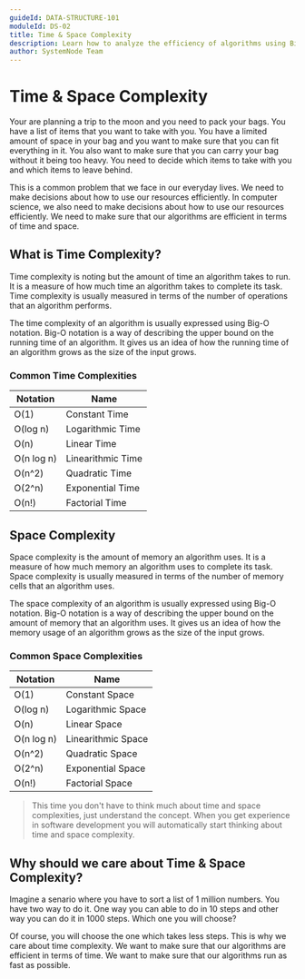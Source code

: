 ```yaml
---
guideId: DATA-STRUCTURE-101
moduleId: DS-02
title: Time & Space Complexity
description: Learn how to analyze the efficiency of algorithms using Big-O notation.
author: SystemNode Team
---
```


# Time & Space Complexity

Your are planning a trip to the moon and you need to pack your bags. You have a list of items that you want to take with you. You have a limited amount of space in your bag and you want to make sure that you can fit everything in it. You also want to make sure that you can carry your bag without it being too heavy. You need to decide which items to take with you and which items to leave behind.

This is a common problem that we face in our everyday lives. We need to make decisions about how to use our resources efficiently. In computer science, we also need to make decisions about how to use our resources efficiently. We need to make sure that our algorithms are efficient in terms of time and space.

## What is Time Complexity?

Time complexity is noting but the amount of time an algorithm takes to run. It is a measure of how much time an algorithm takes to complete its task. Time complexity is usually measured in terms of the number of operations that an algorithm performs.

The time complexity of an algorithm is usually expressed using Big-O notation. Big-O notation is a way of describing the upper bound on the running time of an algorithm. It gives us an idea of how the running time of an algorithm grows as the size of the input grows.

### Common Time Complexities

| Notation   | Name              |
| ---------- | ----------------- |
| O(1)       | Constant Time     |
| O(log n)   | Logarithmic Time  |
| O(n)       | Linear Time       |
| O(n log n) | Linearithmic Time |
| O(n^2)     | Quadratic Time    |
| O(2^n)     | Exponential Time  |
| O(n!)      | Factorial Time    |

## Space Complexity

Space complexity is the amount of memory an algorithm uses. It is a measure of how much memory an algorithm uses to complete its task. Space complexity is usually measured in terms of the number of memory cells that an algorithm uses.

The space complexity of an algorithm is usually expressed using Big-O notation. Big-O notation is a way of describing the upper bound on the amount of memory that an algorithm uses. It gives us an idea of how the memory usage of an algorithm grows as the size of the input grows.

### Common Space Complexities

| Notation   | Name               |
| ---------- | ------------------ |
| O(1)       | Constant Space     |
| O(log n)   | Logarithmic Space  |
| O(n)       | Linear Space       |
| O(n log n) | Linearithmic Space |
| O(n^2)     | Quadratic Space    |
| O(2^n)     | Exponential Space  |
| O(n!)      | Factorial Space    |

> This time you don't have to think much about time and space complexities, just understand the concept. When you get experience in software development you will automatically start thinking about time and space complexity.

## Why should we care about Time & Space Complexity?

Imagine a senario where you have to sort a list of 1 million numbers. You have two way to do it. One way you can able to do in 10 steps and other way you can do it in 1000 steps. Which one you will choose?

Of course, you will choose the one which takes less steps. This is why we care about time complexity. We want to make sure that our algorithms are efficient in terms of time. We want to make sure that our algorithms run as fast as possible.
